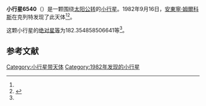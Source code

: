 {{Infobox planet
| bgcolour = #FFFFC0
| name = 6540 Stepling
| symbol = 
| image = 
| caption = 
| discovery = yes
| discovery_ref = 
| discoverer = [[安東寧·姆爾科斯|安東寧·姆爾科斯]]
| discovery_site = [[克列特|克列特]] 
| discovered = 1982年9月16日
| designations = yes
| mp_name = 
| named_after = 
| alt_names = 1982 SL1/ 1940 XB / 1940 YP
| mp_category = [[主带小行星|主带小行星]]
| orbit_ref = <ref name="a">[http://ssd.jpl.nasa.gov/sbdb.cgi?sstr=6540 6540 Stepling] {{Wayback|url=http://ssd.jpl.nasa.gov/sbdb.cgi?sstr=6540 |date=20210814073703 }}，小行星數據庫瀏覽器（JPL Small-Body Database Browser）－[[美国国家航空航天局|美国国家航空航天局]]喷气推进实验室</ref>
| epoch = 2456400.5 (2013年4月18日更新)
| aphelion = {{convert|2.571666513885441|AU|km|3|abbr=on|lk=out}}
| perihelion = {{convert|1.819388250062522|AU|km|3|abbr=on}}
| semimajor = {{convert|2.195527381973981|AU|km|3|abbr=on}}
| eccentricity = 0.171320629
| period = 1188.246965 [[日|日]]<br />3.25[[儒略年|儒略年]]
| avg_speed = 
| inclination = 4.677378448757034
| asc_node = 192.8956246583892
| mean_anomaly = 
| arg_peri = 182.354858506641
| satellites = 
| physical_characteristics = yes
| dimensions = 
| mass = 
| density = 
| surface_grav = 
| escape_velocity = 
| sidereal_day = 
| axial_tilt = 
| pole_ecliptic_lat = 
| pole_ecliptic_lon = 
| albedo = 
| temperatures= 
| temp_name1 = 
| mean_temp_1 = 
| max_temp_1 = 
| temp_name2 = 
| max_temp_2 = 
| spectral_type = 
| abs_magnitude = 182.354858506641
}}

'''小行星6540'''（{{lang-en|6540 Stepling}}）是一颗围绕[[太阳|太阳]][[公转|公转]]的[[小行星|小行星]]。1982年9月16日，[[安東寧·姆爾科斯|安東寧·姆爾科斯]]在克列特发现了此天体<ref name="a" /><ref>{{cite news|title=小行星列表|url=http://cfa-www.harvard.edu/iau/lists/NumberedMPs.txt|accessdate=2013-07-08|newspaper=哈佛大学|archive-date=2008-05-17|archive-url=https://web.archive.org/web/20080517010638/http://cfa-www.harvard.edu/iau/lists/NumberedMPs.txt|dead-url=no}}</ref>。

这颗小行星的[[绝对星等|绝对星等]]为182.354858506641等<ref name="a" />。

==参考文献==
{{reflist}}
{{Minor Planet Number|[[小行星6539|小行星6539]]|[[小行星6541|小行星6541]]}}

{{小天体}}

[[Category:小行星带天体|Category:小行星带天体]]
[[Category:1982年发现的小行星|Category:1982年发现的小行星]]

{{asteroid-stub}}